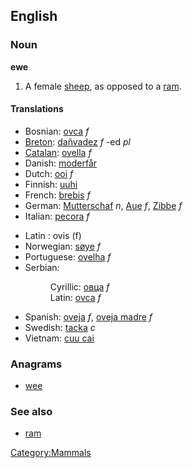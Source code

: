 {{Wikipedia2|Sheep}}
==English==

===Noun===
'''ewe'''

# A female [[sheep]], as opposed to a [[ram]].

====Translations====
{{top}}
*Bosnian: [[ovca]] ''f''
*[[Breton]]: [[dañvadez]] ''f'' -ed ''pl''
*[[Catalan]]: [[ovella]] ''f''
*Danish: [[moderfår]]
*Dutch: [[ooi]] ''f''
*Finnish: [[uuhi]]
*French: [[brebis]] ''f''
*German: [[Mutterschaf]] ''n'', [[Aue]] ''f'', [[Zibbe]] ''f''
*Italian: [[pecora]] ''f''
{{mid}}
*Latin : ovis (f)
*Norwegian: [[søye]] ''f''
*Portuguese: [[ovelha]] ''f''
*Serbian:
*:Cyrillic: [[овца]] ''f''
*:Latin: [[ovca]] ''f''
*Spanish: [[oveja]] ''f'', [[oveja madre]] ''f''
*Swedish: [[tacka]] ''c''
*Vietnam: [[cuu cai]]
{{bottom}}

===Anagrams===
*[[wee]]

===See also===
*[[ram]]

[[Category:Mammals]]